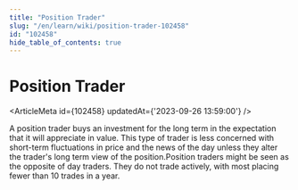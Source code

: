 ```yaml
---
title: "Position Trader"
slug: "/en/learn/wiki/position-trader-102458"
id: "102458"
hide_table_of_contents: true
---
```



# Position Trader

<ArticleMeta id={102458} updatedAt={'2023-09-26 13:59:00'} />
<div className='border-solid border-b border-t-0 my-4 border-[var(--ifm-color-gray-300)]' />

A position trader buys an investment for the long term in the expectation that it will appreciate in value. This type of trader is less concerned with short-term fluctuations in price and the news of the day unless they alter the trader's long term view of the position.Position traders might be seen as the opposite of day traders. They do not trade actively, with most placing fewer than 10 trades in a year.
